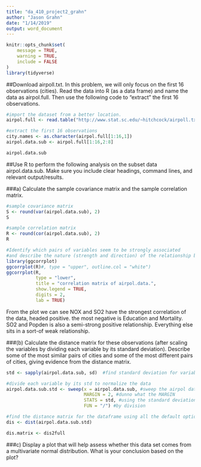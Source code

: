 ```yaml
---
title: "da_410_project2_grahn"
author: "Jason Grahn"
date: "1/14/2019"
output: word_document
---
```


```r
knitr::opts_chunk$set(
	message = TRUE,
	warning = TRUE,
	include = FALSE
)
library(tidyverse)
```


##Download airpoll.txt. In this problem, we will only focus on the first 16 observations (cities). Read the data into R (as a data frame) and name the data as airpol.full. Then use the following code to “extract” the first 16 observations.
```r
#import the dataset from a better location.
airpol.full <- read.table("http://www.stat.sc.edu/~hitchcock/airpoll.txt", header=T)

#extract the first 16 observations
city.names <- as.character(airpol.full[1:16,1]) 
airpol.data.sub <- airpol.full[1:16,2:8]

airpol.data.sub
```

##Use R to perform the following analysis on the subset data airpol.data.sub. Make sure you include clear headings, command lines, and relevant output/results.

###a) Calculate the sample covariance matrix and the sample correlation matrix. 
```r
#sample covariance matrix
S <- round(var(airpol.data.sub), 2)
S

#sample correlation matrix
R <- round(cor(airpol.data.sub), 2)
R

#Identify which pairs of variables seem to be strongly associated
#and describe the nature (strength and direction) of the relationship between these variable pairs.
library(ggcorrplot)
ggcorrplot(R)#, type = "upper", outline.col = "white")
ggcorrplot(R, 
           type = "lower",
           title = "correlation matrix of airpol.data.",
           show.legend = TRUE,
           digits = 2,
           lab = TRUE)
```

From the plot we can see NOX and SO2 have the strongest correlation of the data, headed positive. the most negative is Education and Mortality. SO2 and Popden is also a semi-strong positive relationship. Everything else sits in a sort-of weak relationship.

###(b) Calculate the distance matrix for these observations (after scaling the variables by dividing each variable by its standard deviation). Describe some of the most similar pairs of cities and some of the most different pairs of cities, giving evidence from the distance matrix.
```r
std <- sapply(airpol.data.sub, sd)  #find standard deviation for variables

#divide each variable by its std to normalize the data
airpol.data.sub.std <- sweep(x = airpol.data.sub, #sweep the airpol data
                             MARGIN = 2, #dunno what the MARGIN 
                             STATS = std, #using the standard deviation
                             FUN = "/") #by division 

#find the distance matrix for the dataframe using all the default options
dis <- dist(airpol.data.sub.std)

dis.matrix <- dis2full
```


###c) Display a plot that will help assess whether this data set comes from a multivariate normal distribution. What is your conclusion based on the plot?
```r

```

